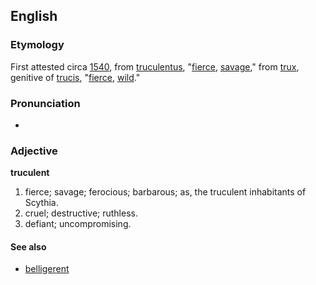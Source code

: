 ==English==
===Etymology===
First attested circa [[w:1540|1540]], from {{L.}} [[truculentus]], "[[fierce]], [[savage]]," from [[trux]], genitive of [[trucis]], "[[fierce]], [[wild]]."

===Pronunciation===
*{{AHD|\trŭkyə-lənt\}}

===Adjective===
'''truculent'''

#fierce; savage; ferocious; barbarous; as, the truculent inhabitants of Scythia.
#cruel; destructive; ruthless.
#defiant; uncompromising.

====See also====
*[[belligerent]]
